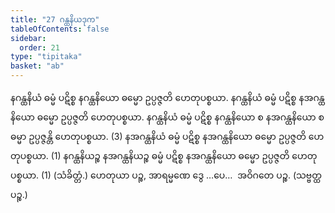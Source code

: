 ```yaml
---
title: "27 ဂန္ထနိယဒုက"
tableOfContents: false
sidebar:
  order: 21
type: "tipitaka"
basket: "ab"
---
```



<DynamicBreadcrumb />

<Division number="41">

<Paragraph number="129">
နဂန္ထနိယံ ဓမ္မံ ပဋိစ္စ နဂန္ထနိယော ဓမ္မော ဥပ္ပဇ္ဇတိ ဟေတုပစ္စယာ. နဂန္ထနိယံ ဓမ္မံ ပဋိစ္စ နအဂန္ထနိယော ဓမ္မော ဥပ္ပဇ္ဇတိ ဟေတုပစ္စယာ. နဂန္ထနိယံ ဓမ္မံ ပဋိစ္စ နဂန္ထနိယော စ နအဂန္ထနိယော စ ဓမ္မာ ဥပ္ပဇ္ဇန္တိ ဟေတုပစ္စယာ. (3)
</Paragraph>

<Paragraph number="130">
နအဂန္ထနိယံ ဓမ္မံ ပဋိစ္စ နအဂန္ထနိယော ဓမ္မော ဥပ္ပဇ္ဇတိ ဟေတုပစ္စယာ. (1)
</Paragraph>

<Paragraph number="131">
နဂန္ထနိယဉ္စ နအဂန္ထနိယဉ္စ ဓမ္မံ ပဋိစ္စ နအဂန္ထနိယော ဓမ္မော ဥပ္ပဇ္ဇတိ ဟေတုပစ္စယာ. (1) (သံခိတ္တံ.)
</Paragraph>

<Paragraph number="132">
ဟေတုယာ ပဉ္စ, အာရမ္မဏေ ဒွေ …ပေ…  အဝိဂတေ ပဉ္စ. (သဗ္ဗတ္ထ ပဉ္စ.)
</Paragraph>
</Division>